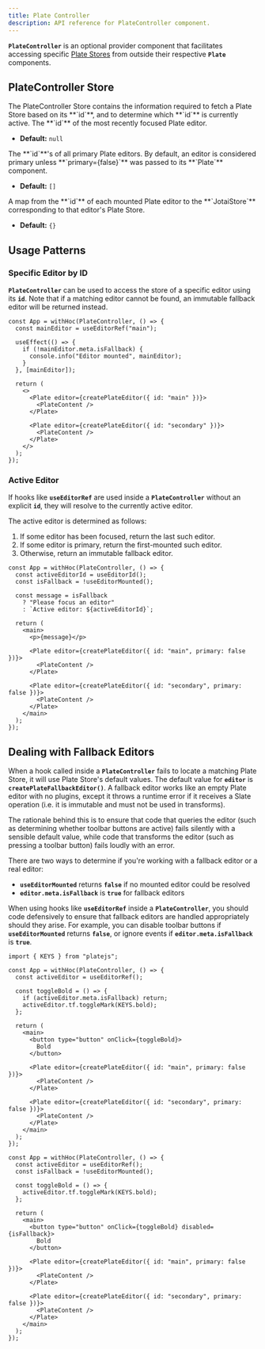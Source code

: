 ```yaml
---
title: Plate Controller
description: API reference for PlateController component.
---
```


**`PlateController`** is an optional provider component that facilitates accessing specific [Plate Stores](/docs/api/core/store) from outside their respective **`Plate`** components.

## PlateController Store

<API name="PlateController">
The PlateController Store contains the information required to fetch a Plate Store based on its **`id`**, and to determine which **`id`** is currently active.

<APIState>
<APIItem name="activeId" type="string | null">
The **`id`** of the most recently focused Plate editor.

- **Default:** `null`
  </APIItem>

<APIItem name="primaryEditorIds" type="string[]">
The **`id`**'s of all primary Plate editors. By default, an editor is considered primary unless **`primary={false}`** was passed to its **`Plate`** component.

- **Default:** `[]`
  </APIItem>

<APIItem name="editorStores" type="Record<string, JotaiStore | null>">
A map from the **`id`** of each mounted Plate editor to the **`JotaiStore`** corresponding to that editor's Plate Store.

- **Default:** `{}`
  </APIItem>
</APIState>
</API>

## Usage Patterns

### Specific Editor by ID

**`PlateController`** can be used to access the store of a specific editor using its **`id`**. Note that if a matching editor cannot be found, an immutable fallback editor will be returned instead.

```tsx
const App = withHoc(PlateController, () => {
  const mainEditor = useEditorRef("main");

  useEffect(() => {
    if (!mainEditor.meta.isFallback) {
      console.info("Editor mounted", mainEditor);
    }
  }, [mainEditor]);

  return (
    <>
      <Plate editor={createPlateEditor({ id: "main" })}>
        <PlateContent />
      </Plate>

      <Plate editor={createPlateEditor({ id: "secondary" })}>
        <PlateContent />
      </Plate>
    </>
  );
});
```

### Active Editor

If hooks like **`useEditorRef`** are used inside a **`PlateController`** without an explicit **`id`**, they will resolve to the currently active editor.

The active editor is determined as follows:

1. If some editor has been focused, return the last such editor.
2. If some editor is primary, return the first-mounted such editor.
3. Otherwise, return an immutable fallback editor.

```tsx
const App = withHoc(PlateController, () => {
  const activeEditorId = useEditorId();
  const isFallback = !useEditorMounted();

  const message = isFallback
    ? "Please focus an editor"
    : `Active editor: ${activeEditorId}`;

  return (
    <main>
      <p>{message}</p>

      <Plate editor={createPlateEditor({ id: "main", primary: false })}>
        <PlateContent />
      </Plate>

      <Plate editor={createPlateEditor({ id: "secondary", primary: false })}>
        <PlateContent />
      </Plate>
    </main>
  );
});
```

## Dealing with Fallback Editors

When a hook called inside a **`PlateController`** fails to locate a matching Plate Store, it will use Plate Store's default values. The default value for **`editor`** is **`createPlateFallbackEditor()`**. A fallback editor works like an empty Plate editor with no plugins, except it throws a runtime error if it receives a Slate operation (i.e. it is immutable and must not be used in transforms).

The rationale behind this is to ensure that code that queries the editor (such as determining whether toolbar buttons are active) fails silently with a sensible default value, while code that transforms the editor (such as pressing a toolbar button) fails loudly with an error.

There are two ways to determine if you're working with a fallback editor or a real editor:

- **`useEditorMounted`** returns **`false`** if no mounted editor could be resolved
- **`editor.meta.isFallback`** is **`true`** for fallback editors

When using hooks like **`useEditorRef`** inside a **`PlateController`**, you should code defensively to ensure that fallback editors are handled appropriately should they arise. For example, you can disable toolbar buttons if **`useEditorMounted`** returns **`false`**, or ignore events if **`editor.meta.isFallback`** is **`true`**.

```tsx
import { KEYS } from "platejs";

const App = withHoc(PlateController, () => {
  const activeEditor = useEditorRef();

  const toggleBold = () => {
    if (activeEditor.meta.isFallback) return;
    activeEditor.tf.toggleMark(KEYS.bold);
  };

  return (
    <main>
      <button type="button" onClick={toggleBold}>
        Bold
      </button>

      <Plate editor={createPlateEditor({ id: "main", primary: false })}>
        <PlateContent />
      </Plate>

      <Plate editor={createPlateEditor({ id: "secondary", primary: false })}>
        <PlateContent />
      </Plate>
    </main>
  );
});
```

```tsx
const App = withHoc(PlateController, () => {
  const activeEditor = useEditorRef();
  const isFallback = !useEditorMounted();

  const toggleBold = () => {
    activeEditor.tf.toggleMark(KEYS.bold);
  };

  return (
    <main>
      <button type="button" onClick={toggleBold} disabled={isFallback}>
        Bold
      </button>

      <Plate editor={createPlateEditor({ id: "main", primary: false })}>
        <PlateContent />
      </Plate>

      <Plate editor={createPlateEditor({ id: "secondary", primary: false })}>
        <PlateContent />
      </Plate>
    </main>
  );
});
```
